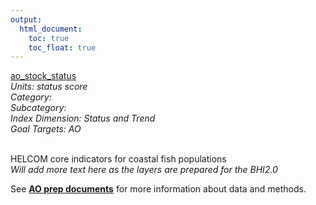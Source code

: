 ```yaml
---
output:
  html_document:
    toc: true
    toc_float: true
---
```


[ao_stock_status](https://github.com/OHI-Science/bhi/blob/master/baltic/layers/ao_stock_status_bhi2015.csv)\
*Units: status score*\
*Category:*\
*Subcategory:*\
*Index Dimension: Status and Trend*\
*Goal Targets: AO*\
<br>

HELCOM core indicators for coastal fish populations\
*Will add more text here as the layers are prepared for the BHI2.0*

See [**AO prep documents**](https://github.com/OHI-Science/bhi-1.0-archive/blob/draft/baltic2015/prep/AO/ao_prep.md) for more information about data and methods.

<br>

